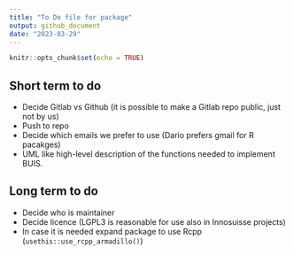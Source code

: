 ```yaml
---
title: "To Do file for package"
output: github_document
date: "2023-03-29"
---
```


```r
knitr::opts_chunk$set(echo = TRUE)
```

## Short term to do

* Decide Gitlab vs Github (it is possible to make a Gitlab repo public, just not by us)
* Push to repo
* Decide which emails we prefer to use (Dario prefers gmail for R pacakges)
* UML like high-level description of the functions needed to implement BUIS.

## Long term to do

* Decide who is maintainer
* Decide licence (LGPL3 is reasonable for use also in Innosuisse projects)
* In case it is needed expand package to use Rcpp (`usethis::use_rcpp_armadillo()`)

